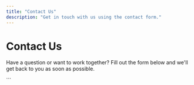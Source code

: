 ```yaml
---
title: "Contact Us"
description: "Get in touch with us using the contact form."
---
```



# Contact Us

Have a question or want to work together? Fill out the form below and we'll get back to you as soon as possible.

<ContactForm />
```
